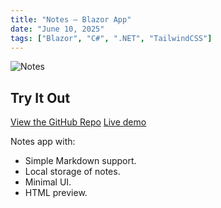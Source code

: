```yaml
---
title: "Notes – Blazor App"
date: "June 10, 2025"
tags: ["Blazor", "C#", ".NET", "TailwindCSS"]
---
```

![Notes](https://imgur.com/iWryqQJ.png)

## Try It Out
[ View the GitHub Repo](https://github.com/hajduty/Notes)
[ Live demo](https://hajduty.github.io/NotesWASM)

Notes app with:
- Simple Markdown support.
- Local storage of notes.
- Minimal UI.
- HTML preview.